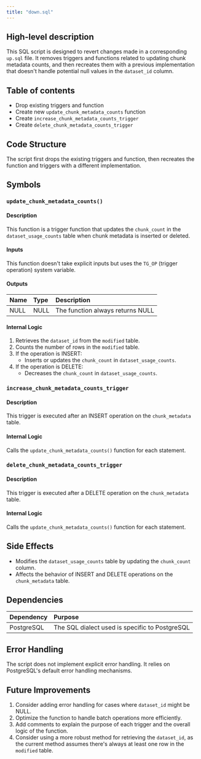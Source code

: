 ```yaml
---
title: "down.sql"
---
```


## High-level description
This SQL script is designed to revert changes made in a corresponding `up.sql` file. It removes triggers and functions related to updating chunk metadata counts, and then recreates them with a previous implementation that doesn't handle potential null values in the `dataset_id` column.

## Table of contents
- Drop existing triggers and function
- Create new `update_chunk_metadata_counts` function
- Create `increase_chunk_metadata_counts_trigger`
- Create `delete_chunk_metadata_counts_trigger`

## Code Structure
The script first drops the existing triggers and function, then recreates the function and triggers with a different implementation.

## Symbols

### `update_chunk_metadata_counts()`
#### Description
This function is a trigger function that updates the `chunk_count` in the `dataset_usage_counts` table when chunk metadata is inserted or deleted.

#### Inputs
This function doesn't take explicit inputs but uses the `TG_OP` (trigger operation) system variable.

#### Outputs
| Name | Type | Description |
|:-----|:-----|:------------|
| NULL | NULL | The function always returns NULL |

#### Internal Logic
1. Retrieves the `dataset_id` from the `modified` table.
2. Counts the number of rows in the `modified` table.
3. If the operation is INSERT:
   - Inserts or updates the `chunk_count` in `dataset_usage_counts`.
4. If the operation is DELETE:
   - Decreases the `chunk_count` in `dataset_usage_counts`.

### `increase_chunk_metadata_counts_trigger`
#### Description
This trigger is executed after an INSERT operation on the `chunk_metadata` table.

#### Internal Logic
Calls the `update_chunk_metadata_counts()` function for each statement.

### `delete_chunk_metadata_counts_trigger`
#### Description
This trigger is executed after a DELETE operation on the `chunk_metadata` table.

#### Internal Logic
Calls the `update_chunk_metadata_counts()` function for each statement.

## Side Effects
- Modifies the `dataset_usage_counts` table by updating the `chunk_count` column.
- Affects the behavior of INSERT and DELETE operations on the `chunk_metadata` table.

## Dependencies
| Dependency | Purpose |
|:-----------|:--------|
| PostgreSQL | The SQL dialect used is specific to PostgreSQL |

## Error Handling
The script does not implement explicit error handling. It relies on PostgreSQL's default error handling mechanisms.

## Future Improvements
1. Consider adding error handling for cases where `dataset_id` might be NULL.
2. Optimize the function to handle batch operations more efficiently.
3. Add comments to explain the purpose of each trigger and the overall logic of the function.
4. Consider using a more robust method for retrieving the `dataset_id`, as the current method assumes there's always at least one row in the `modified` table.